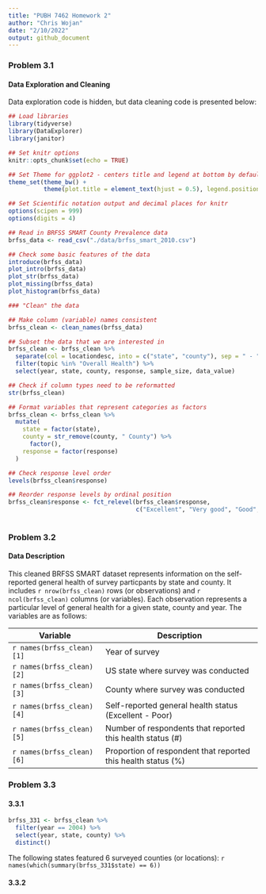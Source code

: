 ```yaml
---
title: "PUBH 7462 Homework 2"
author: "Chris Wojan"
date: "2/10/2022"
output: github_document
---
```


### Problem 3.1
#### Data Exploration and Cleaning

Data exploration code is hidden, but data cleaning code is presented below:

```r

## Load libraries
library(tidyverse)
library(DataExplorer)
library(janitor)

## Set knitr options
knitr::opts_chunk$set(echo = TRUE)

## Set Theme for ggplot2 - centers title and legend at bottom by default
theme_set(theme_bw() + 
          theme(plot.title = element_text(hjust = 0.5), legend.position = "bottom"))

## Set Scientific notation output and decimal places for knitr
options(scipen = 999)
options(digits = 4)
```

```r

## Read in BRFSS SMART County Prevalence data
brfss_data <- read_csv("./data/brfss_smart_2010.csv")

## Check some basic features of the data
introduce(brfss_data)
plot_intro(brfss_data)
plot_str(brfss_data)
plot_missing(brfss_data)
plot_histogram(brfss_data)

```

```r

### "Clean" the data

## Make column (variable) names consistent
brfss_clean <- clean_names(brfss_data) 

## Subset the data that we are interested in
brfss_clean <- brfss_clean %>%
  separate(col = locationdesc, into = c("state", "county"), sep = " - ") %>%
  filter(topic %in% "Overall Health") %>%
  select(year, state, county, response, sample_size, data_value)

## Check if column types need to be reformatted
str(brfss_clean)

## Format variables that represent categories as factors
brfss_clean <- brfss_clean %>%
  mutate(
    state = factor(state),
    county = str_remove(county, " County") %>%
      factor(),
    response = factor(response)
  )

## Check response level order
levels(brfss_clean$response)

## Reorder response levels by ordinal position
brfss_clean$response <- fct_relevel(brfss_clean$response, 
                                    c("Excellent", "Very good", "Good", "Fair", "Poor"))
  
```

### Problem 3.2
#### Data Description

This cleaned BRFSS SMART dataset represents information on the self-reported general health of survey particpants by state and county. It includes `r nrow(brfss_clean)` rows (or observations) and `r ncol(brfss_clean)` columns (or variables). Each observation represents a particular level of general health for a given state, county and year. The variables are as follows:

Variable                  | Description  
------------------------- | ------------------------------------------  
`r names(brfss_clean)[1]` | Year of survey
`r names(brfss_clean)[2]` | US state where survey was conducted
`r names(brfss_clean)[3]` | County where survey was conducted
`r names(brfss_clean)[4]` | Self-reported general health status (Excellent - Poor)
`r names(brfss_clean)[5]` | Number of respondents that reported this health status (#)
`r names(brfss_clean)[6]` | Proportion of respondent that reported this health status (%)

### Problem 3.3
#### 3.3.1

```r

brfss_331 <- brfss_clean %>%
  filter(year == 2004) %>%
  select(year, state, county) %>%
  distinct()

```

The following states featured 6 surveyed counties (or locations): `r names(which(summary(brfss_331$state) == 6))`

#### 3.3.2



